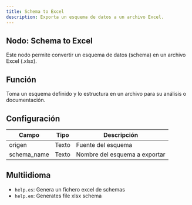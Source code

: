 ```yaml
---
title: Schema to Excel
description: Exporta un esquema de datos a un archivo Excel.
---
```



## Nodo: Schema to Excel

Este nodo permite convertir un esquema de datos (schema) en un archivo Excel (.xlsx).

## Función
Toma un esquema definido y lo estructura en un archivo para su análisis o documentación.

## Configuración

| Campo        | Tipo   | Descripción                              |
|--------------|--------|------------------------------------------|
| origen       | Texto  | Fuente del esquema                       |
| schema_name  | Texto  | Nombre del esquema a exportar            |

## Multiidioma
- `help.es`: Genera un fichero excel de schemas
- `help.en`: Generates file xlsx schema